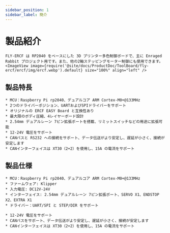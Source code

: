 ```yaml
---
sidebar_position: 1
sidebar_label: 簡介
---
```


# 製品紹介

    FLY-ERCF は RP2040 をベースにした 3D プリンター多色制御ボードで、主に Enraged Rabbit プロジェクト用です。また、他の2軸ステッピングモーター制御にも使用できます。
    <ImageView image={require('@site/docs/ProductDoc/ToolBoard/fly-ercf/ercf/img/ercf.webp').default} size="100%" align="left" />

## 製品特長

    * MCU：Raspberry Pi rp2040、デュアルコア ARM Cortex-M0+@133MHz
    * 2つのドライバーポジション、UARTおよびSPIドライバーをサポート
    * オリジナルの ERCF EASY Board と互換性あり
    * 最大限のボディ圧縮、4レイヤーボード設計
    * 2.54mm デュアルレーン 7ピン拡張ポートを搭載、リミットスイッチなどの用途に拡張可能
    * 12-24V 電圧をサポート
    * CANバスと RS232 への接続をサポート、データ伝送がより安定し、遅延が小さく、接続が安定します
    * CANインターフェイスは XT30（2+2）を使用し、15A の電流をサポート

## 製品仕様

    * MCU：Raspberry Pi rp2040、デュアルコア ARM Cortex-M0+@133MHz
    * ファームウェア: Klipper
    * 入力電圧: DC12V-24V
    * インターフェイス: 2.54mm デュアルレーン 7ピン拡張ポート、SERVO X1、ENDSTOP X2、EXTRA X1
    * ドライバー：UART/SPI と STEP/DIR をサポート

    * 12-24V 電圧をサポート
    * CANバスをサポート、データ伝送がより安定し、遅延が小さく、接続が安定します
    * CANインターフェイスは XT30（2+2）を使用し、15A の電流をサポート